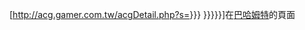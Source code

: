 [http://acg.gamer.com.tw/acgDetail.php?s={{{1|{{{id}}}}}} {{{2|{{{name|{{PAGENAME}}}}}}}}]在[[巴哈姆特電玩資訊站|巴哈姆特]]的頁面{{zh-hant}}<noinclude>{{documentation}}</noinclude>